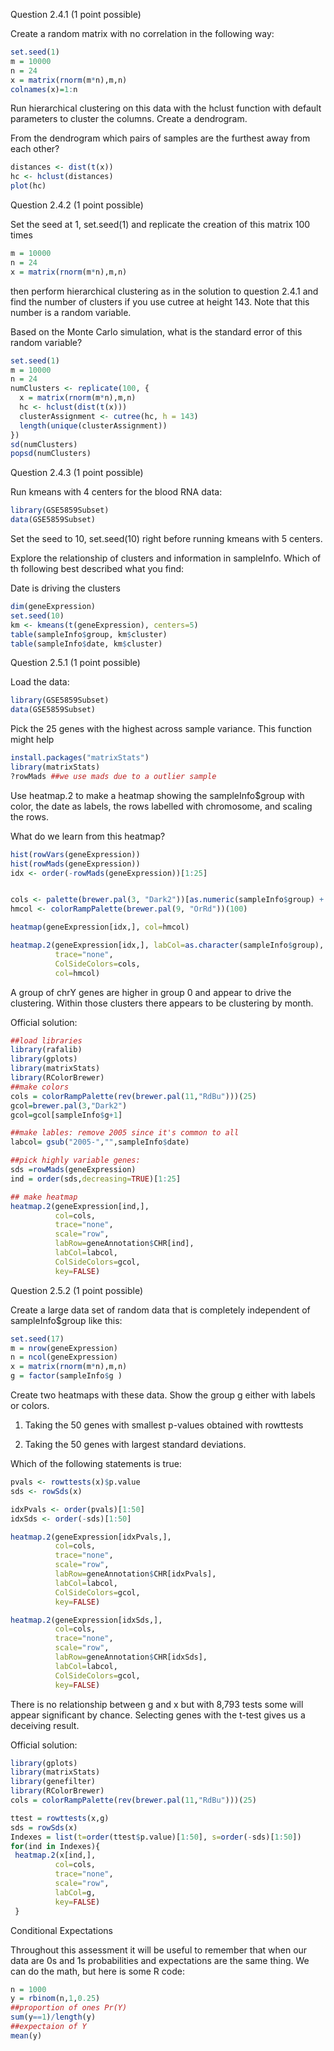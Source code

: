  Question 2.4.1 (1 point possible)

Create a random matrix with no correlation in the following way:

```r
set.seed(1)
m = 10000
n = 24
x = matrix(rnorm(m*n),m,n)
colnames(x)=1:n
```

Run hierarchical clustering on this data with the hclust function with default parameters to cluster the columns. Create a dendrogram.

From the dendrogram which pairs of samples are the furthest away from each other?

```r
distances <- dist(t(x))
hc <- hclust(distances)
plot(hc)
```

 Question 2.4.2 (1 point possible)

Set the seed at 1, set.seed(1) and replicate the creation of this matrix 100 times

```r
m = 10000
n = 24
x = matrix(rnorm(m*n),m,n)
```

then perform hierarchical clustering as in the solution to question 2.4.1 and find the number of clusters if you use cutree at height 143. Note that this number is a random variable.

Based on the Monte Carlo simulation, what is the standard error of this random variable?

```r
set.seed(1)
m = 10000
n = 24
numClusters <- replicate(100, {
  x = matrix(rnorm(m*n),m,n)
  hc <- hclust(dist(t(x)))
  clusterAssignment <- cutree(hc, h = 143)
  length(unique(clusterAssignment))
})
sd(numClusters)
popsd(numClusters)
```

 Question 2.4.3 (1 point possible)

Run kmeans with 4 centers for the blood RNA data:

```r
library(GSE5859Subset)
data(GSE5859Subset)
```

Set the seed to 10, set.seed(10) right before running kmeans with 5 centers.

Explore the relationship of clusters and information in sampleInfo. Which of th following best described what you find:

Date is driving the clusters

```r
dim(geneExpression)
set.seed(10)
km <- kmeans(t(geneExpression), centers=5)
table(sampleInfo$group, km$cluster)
table(sampleInfo$date, km$cluster)
```

 Question 2.5.1 (1 point possible)

Load the data:

```r
library(GSE5859Subset)
data(GSE5859Subset)
```  

Pick the 25 genes with the highest across sample variance. This function might help

```r
install.packages("matrixStats")
library(matrixStats)
?rowMads ##we use mads due to a outlier sample
```

Use heatmap.2 to make a heatmap showing the sampleInfo$group with color, the date as labels, the rows labelled with chromosome, and scaling the rows.

What do we learn from this heatmap?

```r
hist(rowVars(geneExpression))
hist(rowMads(geneExpression))
idx <- order(-rowMads(geneExpression))[1:25]


cols <- palette(brewer.pal(3, "Dark2"))[as.numeric(sampleInfo$group) + 1]
hmcol <- colorRampPalette(brewer.pal(9, "OrRd"))(100)

heatmap(geneExpression[idx,], col=hmcol)

heatmap.2(geneExpression[idx,], labCol=as.character(sampleInfo$group),
          trace="none", 
          ColSideColors=cols, 
          col=hmcol)
```

 A group of chrY genes are higher in group 0 and appear to drive the clustering. Within those clusters there appears to be clustering by month.
 
 Official solution:

```r
##load libraries
library(rafalib)
library(gplots)
library(matrixStats)
library(RColorBrewer)
##make colors
cols = colorRampPalette(rev(brewer.pal(11,"RdBu")))(25)
gcol=brewer.pal(3,"Dark2")
gcol=gcol[sampleInfo$g+1]

##make lables: remove 2005 since it's common to all
labcol= gsub("2005-","",sampleInfo$date)  

##pick highly variable genes:
sds =rowMads(geneExpression)
ind = order(sds,decreasing=TRUE)[1:25]

## make heatmap
heatmap.2(geneExpression[ind,],
          col=cols,
          trace="none",
          scale="row",
          labRow=geneAnnotation$CHR[ind],
          labCol=labcol,
          ColSideColors=gcol,
          key=FALSE)
```

 Question 2.5.2 (1 point possible)

Create a large data set of random data that is completely independent of sampleInfo$group like this:

```r
set.seed(17)
m = nrow(geneExpression)
n = ncol(geneExpression)
x = matrix(rnorm(m*n),m,n)
g = factor(sampleInfo$g )
```  

Create two heatmaps with these data. Show the group g either with labels or colors.

1. Taking the 50 genes with smallest p-values obtained with rowttests

2. Taking the 50 genes with largest standard deviations.

Which of the following statements is true:

```r
pvals <- rowttests(x)$p.value
sds <- rowSds(x)

idxPvals <- order(pvals)[1:50]
idxSds <- order(-sds)[1:50]

heatmap.2(geneExpression[idxPvals,],
          col=cols,
          trace="none",
          scale="row",
          labRow=geneAnnotation$CHR[idxPvals],
          labCol=labcol,
          ColSideColors=gcol,
          key=FALSE)

heatmap.2(geneExpression[idxSds,],
          col=cols,
          trace="none",
          scale="row",
          labRow=geneAnnotation$CHR[idxSds],
          labCol=labcol,
          ColSideColors=gcol,
          key=FALSE)
```

 There is no relationship between g and x but with 8,793 tests some will appear significant by chance. Selecting genes with the t-test gives us a deceiving result. 
 
Official solution:
 
```r
library(gplots)
library(matrixStats)
library(genefilter)
library(RColorBrewer)
cols = colorRampPalette(rev(brewer.pal(11,"RdBu")))(25)

ttest = rowttests(x,g)
sds = rowSds(x)
Indexes = list(t=order(ttest$p.value)[1:50], s=order(-sds)[1:50])
for(ind in Indexes){
 heatmap.2(x[ind,],
          col=cols,
          trace="none",
          scale="row",
          labCol=g,
          key=FALSE)
 }
```

Conditional Expectations

Throughout this assessment it will be useful to remember that when our data are 0s and 1s probabilities and expectations are the same thing. We can do the math, but here is some R code:

```r
n = 1000
y = rbinom(n,1,0.25)
##proportion of ones Pr(Y)
sum(y==1)/length(y)
##expectaion of Y
mean(y)
```
